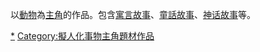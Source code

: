 以[[動物|動物]]為[[主角|主角]]的作品。包含[[寓言故事|寓言故事]]、[[童話故事|童話故事]]、[[神话故事|神话故事]]等。

[[Category:動物題材作品|*]]
[[Category:擬人化事物主角題材作品‎|Category:擬人化事物主角題材作品‎]]